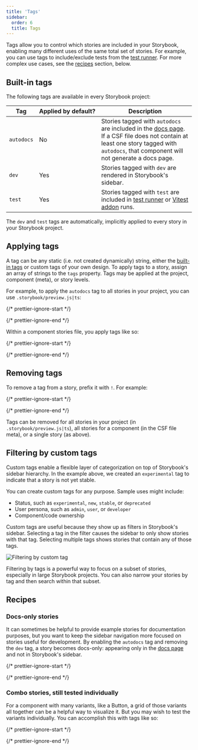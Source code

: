 ```yaml
---
title: 'Tags'
sidebar:
  order: 6
  title: Tags
---
```


Tags allow you to control which stories are included in your Storybook, enabling many different uses of the same total set of stories. For example, you can use tags to include/exclude tests from the [test runner](../writing-tests/test-runner.mdx#run-tests-for-a-subset-of-stories). For more complex use cases, see the [recipes](#recipes) section, below.

## Built-in tags

The following tags are available in every Storybook project:

| Tag        | Applied by default? | Description                                                                                                                                                                                                              |
| ---------- | ------------------- | ------------------------------------------------------------------------------------------------------------------------------------------------------------------------------------------------------------------------ |
| `autodocs` | No                  | Stories tagged with `autodocs` are included in the [docs page](../writing-docs/autodocs.mdx). If a CSF file does not contain at least one story tagged with `autodocs`, that component will not generate a docs page.    |
| `dev`      | Yes                 | Stories tagged with `dev` are rendered in Storybook's sidebar.                                                                                                                                                           |
| `test`     | Yes                 | Stories tagged with `test` are included in [test runner](../writing-tests/test-runner.mdx#run-tests-for-a-subset-of-stories) or [Vitest addon](../writing-tests/vitest-addon.mdx#including-excluding-or-skipping-tests) runs. |

The `dev` and `test` tags are automatically, implicitly applied to every story in your Storybook project.

## Applying tags

A tag can be any static (i.e. not created dynamically) string, either the [built-in tags](#built-in-tags) or custom tags of your own design. To apply tags to a story, assign an array of strings to the `tags` property. Tags may be applied at the project, component (meta), or story levels.

For example, to apply the `autodocs` tag to all stories in your project, you can use `.storybook/preview.js|ts`:

{/* prettier-ignore-start */}

<CodeSnippets path="tags-in-preview.md" />

{/* prettier-ignore-end */}

Within a component stories file, you apply tags like so:

{/* prettier-ignore-start */}

<CodeSnippets path="tags-in-meta-and-story.md" />

{/* prettier-ignore-end */}

## Removing tags

To remove a tag from a story, prefix it with `!`. For example:

{/* prettier-ignore-start */}

<CodeSnippets path="tags-remove-in-story.md" />

{/* prettier-ignore-end */}

Tags can be removed for all stories in your project (in `.storybook/preview.js|ts`), all stories for a component (in the CSF file meta), or a single story (as above).

## Filtering by custom tags

Custom tags enable a flexible layer of categorization on top of Storybook's sidebar hierarchy. In the example above, we created an `experimental` tag to indicate that a story is not yet stable.

You can create custom tags for any purpose. Sample uses might include:

- Status, such as `experimental`, `new`, `stable`, or `deprecated`
- User persona, such as `admin`, `user`, or `developer`
- Component/code ownership

Custom tags are useful because they show up as filters in Storybook's sidebar. Selecting a tag in the filter causes the sidebar to only show stories with that tag. Selecting multiple tags shows stories that contain any of those tags.

![Filtering by custom tag](../_assets/writing-stories/custom-tag-filter.png)

Filtering by tags is a powerful way to focus on a subset of stories, especially in large Storybook projects. You can also narrow your stories by tag and then search within that subset.

## Recipes

### Docs-only stories

It can sometimes be helpful to provide example stories for documentation purposes, but you want to keep the sidebar navigation more focused on stories useful for development. By enabling the `autodocs` tag and removing the `dev` tag, a story becomes docs-only: appearing only in the [docs page](../writing-docs/autodocs.mdx) and not in Storybook's sidebar.

{/* prettier-ignore-start */}

<CodeSnippets path="tags-docs-only-in-meta.md" />

{/* prettier-ignore-end */}

### Combo stories, still tested individually

For a component with many variants, like a Button, a grid of those variants all together can be a helpful way to visualize it. But you may wish to test the variants individually. You can accomplish this with tags like so:

{/* prettier-ignore-start */}

<CodeSnippets path="tags-combo-example.md" />

{/* prettier-ignore-end */}
